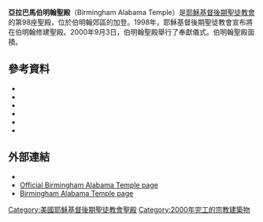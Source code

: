 {{Infobox religious building
| 名字 = 亞拉巴馬州伯明翰聖殿
| 圖片 = Birmingham Alabama Temple.jpg
| 圖片說明 = Birmingham Alabama Temple
| 地圖 =
| 地圖尺寸 =
| 地圖說明 =
| 坐標 = {{coord|33|40|27.93359|N|86|49|16.84920|W|type:landmark_region:US|display=title}}
| 宗教 = [[基督教|基督教]]
| 位置 =
| 神 =
| 宗教禮儀 =
| 派別 = [[耶穌基督後期聖徒教會|耶穌基督後期聖徒教會]]
| 節日 =
| 小區 =
| 分區 =
| 基層政權 = [[加登_(阿拉巴馬州)|加登]]
| 區 =
| 領地 =
| 地方行政區 =
| 州 = [[阿拉巴馬州|阿拉巴馬州]]
| 省 =
| 地區 =
| 國家 = [[美國|美國]]
| 行政 =
| 開光年份 =
| 狀態 =
| 傳統稱號 =
| 所有者 =
| 領導 =
| 婆多羅迦 =
| 主保聖人 =
| 官方網站 =
| 建築師 =
| 建築類型 =
| 建築風格 = [[现代建築|现代式]]
| 建築材料 =
| 建立者 =
| 資助者 =
| 總承包商 =
| 建立日期 =
| 奠基 = 1999年10月9日由斯蒂芬·韋斯特長老主待
| 竣工 = 2000年9月3日由戈登·興格萊會長奉獻
| 建設成本 =
| 毀壞 =
| 正立面朝向 =
| 容納人數 =
| 長度 =
| 寬度 =
| 中殿寬度 =
| 內部面積 = 994平方公尺
| 最高高度 =
| 穹頂 =
| 外穹頂高度 =
| 內穹頂高度 =
| 外穹頂直徑 =
| 內穹頂直徑 =
| 宣禮塔 =
| 宣禮塔高度 =
| 尖塔 =
| 尖塔高度 = 22公尺
| 場地面積 = 2.3公頃
| 寺廟 =
| 紀念碑 =
| 神社 =
| 碑銘 =
| 海拔 =
| 官方名稱1 =
| 類型1 =
| 標準1 =
| 指定日期1 =
| 父列表1 =
| 參考編號1 =
| 官方名稱2 =
| 類型2 =
| 標準2 =
| 指定日期2 =
| 父列表2 = 93
| 參考編號2 =
}}

'''亞拉巴馬伯明翰聖殿'''（Birmingham Alabama Temple）是[[耶穌基督後期聖徒教會|耶穌基督後期聖徒教會]]的第98座聖殿，位於伯明翰郊區的加登。1998年，耶穌基督後期聖徒教會宣布將在伯明翰修建聖殿。2000年9月3日，伯明翰聖殿舉行了奉獻儀式。伯明翰聖殿面積{{convert|10700|sqft|m2}}。

==參考資料==
* {{citation |url= http://www.ldschurchnewsarchive.com/articles/30677/5-new-temples-in-US-Mexico-announced.html |title= 5 new temples in U.S., Mexico announced |date= Oct 24, 1998 |newspaper= Church News |access-date= 2016-04-21 |archive-url= https://web.archive.org/web/20160304051350/http://www.ldschurchnewsarchive.com/articles/30677/5-new-temples-in-US-Mexico-announced.html |archive-date= 2016-03-04 |dead-url= yes }}
* {{citation |url= http://www.ldschurchnewsarchive.com/articles/36629/Ground-broken-for-temple-in-Alabama.html |title= Ground broken for temple in Alabama |date= Oct 16, 1999 |newspaper= Church News |access-date= 2016-04-21 |archive-url= https://web.archive.org/web/20151021190556/http://www.ldschurchnewsarchive.com/articles/36629/Ground-broken-for-temple-in-Alabama.html |archive-date= 2015-10-21 |dead-url= yes }}
* {{citation |url= http://www.ldschurchnewsarchive.com/articles/37796/Dedication-dates-announced-for-temples-in-Mexico-US.html |title= Dedication dates announced for temples in Mexico, U.S. |date= May 20, 2000 |newspaper= Church News |access-date= 2016-04-21 |archive-url= https://web.archive.org/web/20160304000706/http://www.ldschurchnewsarchive.com/articles/37796/Dedication-dates-announced-for-temples-in-Mexico-US.html |archive-date= 2016-03-04 |dead-url= yes }}
* {{citation |url= http://www.ldschurchnewsarchive.com/articles/38424/God-is-smiling-down-on-us.html |title= 'God is smiling down on us' |first= Julie A. |last= Dockstader |date= Sep 9, 2000 |newspaper= Church News |access-date= 2016-04-21 |archive-url= https://web.archive.org/web/20160304220323/http://www.ldschurchnewsarchive.com/articles/38424/God-is-smiling-down-on-us.html |archive-date= 2016-03-04 |dead-url= yes }}
* {{citation |url= http://www.ldschurchnewsarchive.com/articles/38443/BIRMINGHAM-ALABAMA-May-the-Church-grow-and-prosper-here.html |title= Birmingham Alabama: 'May the Church grow and prosper here' |date= Sep 9, 2000 |newspaper= Church News |access-date= 2016-04-21 |archive-url= https://web.archive.org/web/20160304221018/http://www.ldschurchnewsarchive.com/articles/38443/BIRMINGHAM-ALABAMA-May-the-Church-grow-and-prosper-here.html |archive-date= 2016-03-04 |dead-url= yes }}
* {{citation |url= http://www.ldschurchnewsarchive.com/articles/38418/Facts-and-figures-Birmingham-Alabama-Temple.html |title= Facts and figures: Birmingham Alabama Temple |date= Sep 9, 2000 |newspaper= Church News |access-date= 2016-04-21 |archive-url= https://web.archive.org/web/20160304080817/http://www.ldschurchnewsarchive.com/articles/38418/Facts-and-figures-Birmingham-Alabama-Temple.html |archive-date= 2016-03-04 |dead-url= yes }}
==外部連結==
* {{Commonscat-inline|Birmingham Alabama Temple}}
* [http://www.lds.org/church/temples/birmingham-alabama Official Birmingham Alabama Temple page] {{Wayback|url=http://www.lds.org/church/temples/birmingham-alabama |date=20151021203457 }}
* [https://web.archive.org/web/20070413093603/http://www.ldschurchtemples.com/birmingham/ Birmingham Alabama Temple page]

{{耶穌基督後期聖徒教會聖殿}}

[[Category:美國耶穌基督後期聖徒教會聖殿|Category:美國耶穌基督後期聖徒教會聖殿]]
[[Category:2000年完工的宗教建築物|Category:2000年完工的宗教建築物]]


{{Religion-buil-stub}}